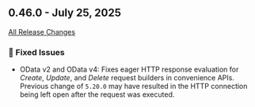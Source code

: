 ## 0.46.0 - July 25, 2025

[All Release Changes](https://github.com/SAP/cloud-sdk-java/releases/tag/rel%2F0.46.0)

### 🐛 Fixed Issues

- OData v2 and OData v4: Fixes eager HTTP response evaluation for _Create_, _Update_, and _Delete_ request builders in convenience APIs.
  Previous change of `5.20.0` may have resulted in the HTTP connection being left open after the request was executed.
